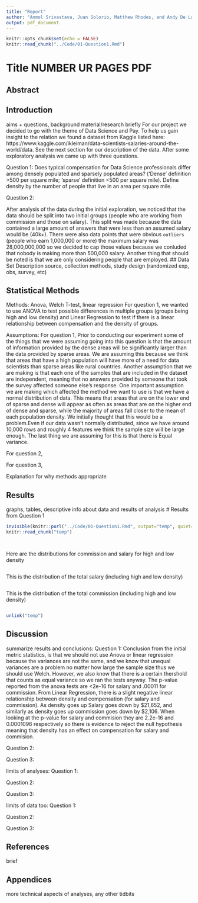 ---
title: "Report"
author: "Anmol Srivastava, Juan Solorio, Matthew Rhodes, and Andy De La Fuente"
output: pdf_document
---

```{r setup, include=FALSE}
knitr::opts_chunk$set(echo = FALSE)
knitr::read_chunk("../Code/01-Question1.Rmd")

```

# Title NUMBER UR PAGES PDF 

## Abstract


## Introduction
aims + questions, background material/research briefly 
For our project we decided to go with the theme of Data Science and Pay. To help us gain insight to the relation we found a 
dataset from Kaggle listed here: https://www.kaggle.com/ikleiman/data-scientists-salaries-around-the-world/data.
See the next section for our description of the data. After some exploratory analysis we came up with three questions.

Question 1: Does typical compensation for Data Science professionals differ among densely populated and sparsely populated areas? (‘Dense’ definition >500 per square mile; ‘sparse’ definition <500 per square mile). 
Define density by the number of people that live in an area per square mile.

Question 2:



After analysis of the data during the initial exploration, we noticed that the
data should be split into two initial groups (people who are working from commission and those on salary).
This split was made because the data contained a large amount of answers that were less than an assumed salary 
would be (40k+). There were also data points that were obvious `outliers` (people who earn 1,000,000 or more) the
maximum salary was 28,000,000,000 so
we decided to cap those values because we conluded that nobody is making more than 500,000 salary. Another thing
that should be noted is that we are only considering people that are employed.
## Data Set Description
source, collection methods, study design (randomized exp, obs, survey, etc)




## Statistical Methods
Methods: 
Anova, Welch T-test, linear regression
For question 1, we wanted to 
use ANOVA to test possible differences in multiple groups (groups being high and low density) and Linear Regression to test if there is a linear relationship between compensation and the density of groups. 

Assumptions:
For question 1,
Prior to conducting our experiment some of the things that we were assuming going into this question is that the amount of information provided by the dense areas will be significantly larger than the data provided by sparse areas. We are assuming this because we think that areas that have a high population will have more of a need for data scientists than sparse areas like rural countries. Another assumption that we are making is that each one 
of the samples that are included in the dataset are independent, meaning that no answers provided by someone that took the survey affected someone else’s response. One important assumption we are making which affected the 
method we want to use is that we have a normal distribution of data.
This means that areas that are on the lower end of sparse and dense will appear as often as areas that are on the higher end of dense and sparse,
while the majority of areas fall closer to the mean of each population density. 
We initially thought that this would be a problem.Even if our data wasn’t normally distributed, since we have around 10,000 rows and roughly 4 features we think the sample size will be large enough. 
The last thing we are assuming for this is that there is Equal variance.

For question 2,

For question 3,

Explanation for why methods appropriate 


## Results 
graphs, tables, descriptive info about data and results of analysis 
# Results from Question 1
```{r, echo =FALSE}
invisible(knitr::purl("../Code/01-Question1.Rmd", output="temp", quiet=TRUE))
knitr::read_chunk("temp")
```

```{r ref.label='Q1_data'}
```

```{r ref.label='testing'}
```
Here are the distributions for commission and salary for high and low density
```{r ref.label='pre_plots'}
```

This is the distribution of the total salary (including high and low density)
```{r ref.label='Question_1_plot_salary'}
```

This is the distribution of the total commission (including high and low density)
```{r ref.label='Question_1_plot_commission'}
```
```{r echo=FALSE}
unlink("temp")
```

## Discussion
summarize results and conclusions:
Question 1:
Conclusion from the initial metric statistics, is that we should not use Anova or linear regression because the variances are not the same, and 
we know that unequal variances are a problem no matter how large the sample size thus we should use Welch. However, we also know that there
is a certain thershold that counts as equal variance so we ran the tests anyway.
The p-value reported from the anova tests are <2e-16 for salary and .00011 for commission.
From Linear Regression, there is a slight negative linear relationship between density and compensation (for salary and commission). As density goes up Salary goes down by $21,652, and similarly as density goes up commission goes down by $2,106.
When looking at the p-value for salary and commision they are 2.2e-16 and 0.0001096 respectively so there is evidence to reject the null hypothesis
meaning that density has an effect on compensation for salary and commision.

Question 2:

Question 3:


limits of analyses:
Question 1:

Question 2:

Question 3:

limits of data too:
Question 1:

Question 2:

Question 3:

## References
brief 

## Appendices 
more technical aspects of analyses, any other tidbits 
